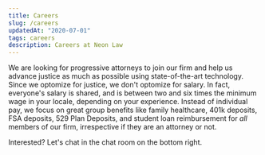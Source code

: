 ```yaml
---
title: Careers
slug: /careers
updatedAt: "2020-07-01"
tags: careers
description: Careers at Neon Law
---
```


We are looking for progressive attorneys to join our firm and help us advance
justice as much as possible using state-of-the-art technology. Since we optomize
for justice, we don't optomize for salary. In fact, everyone's salary is shared, 
and is between two and six times the minimum wage in your locale, depending on
your experience. Instead of individual pay, we focus on great group benefits 
like family healthcare, 401k deposits, FSA deposits, 529 Plan Deposits, and 
student loan reimbursement for *all* members of our firm, irrespective if they
are an attorney or not.

Interested? Let's chat in the chat room on the bottom right.

